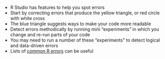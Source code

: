 - R Studio has features to help you spot errors
- Start by correcting errors that produce the yellow triangle, or red circle with white cross
- The blue triangle suggests ways to make your code more readable
- Detect errors methodically by running mini "experiments" in which you change and re-run parts of your code
- You may need to run a number of these "experiments" to detect logical and data-driven errors
- Lists of [common R errors](https://www.andywills.info/rminr/common-errors.html) can be useful